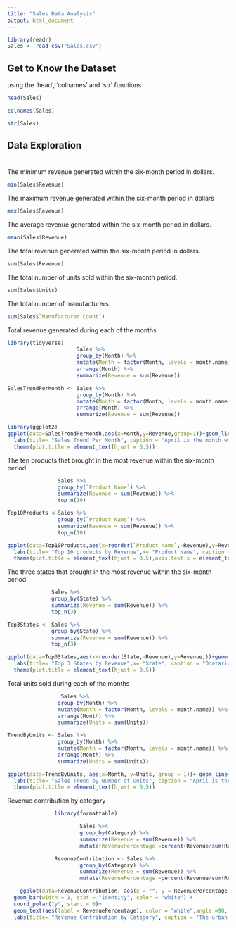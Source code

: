 ---
title: "Sales Data Analysis"
output: html_document
---


```{r setup, include=FALSE}
library(readr)
Sales <- read_csv("Sales.csv") 
```

## Get to Know the Dataset
using the 'head', 'colnames' and 'str' functions
```{r head}
head(Sales)
```

```{r colnames}
colnames(Sales)
```

```{r str}
str(Sales)
```
## Data Exploration
#
The minimum revenue generated within the six-month period in dollars.
```{r min_sales}
min(Sales$Revenue)
```
The maximum revenue generated within the six-month period in dollars
```{r max_ales}
max(Sales$Revenue)
```
The average revenue generated within the six-month period in dollars.
```{r average_sales}
mean(Sales$Revenue)
```
The total revenue generated within the six-month period in dollars.
```{r total_sales}
sum(Sales$Revenue)
```
The total number of units sold within the six-month period.
```{r total_units}
sum(Sales$Units)
```
The total number of manufacturers.
```{r total_manufacturers}
sum(Sales$`Manufacturer Count`)
```
Total revenue generated during each of the months
```{r salestrend}
library(tidyverse)
                      Sales %>%
                      group_by(Month) %>%
                      mutate(Month = factor(Month, levels = month.name)) %>%
                      arrange(Month) %>%
                      summarize(Revenue = sum(Revenue))
```
```{r salestrend_, include=FALSE}
SalesTrendPerMonth <- Sales %>%
                      group_by(Month) %>%
                      mutate(Month = factor(Month, levels = month.name)) %>%
                      arrange(Month) %>%
                      summarize(Revenue = sum(Revenue))
```

```{r salestrendchart}
library(ggplot2)
ggplot(data=SalesTrendPerMonth,aes(x=Month,y=Revenue,group=1))+geom_line(color = "blue")+geom_point(color = "blue")+
  labs(title= "Sales Trend Per Month", caption = "April is the month with the highest revenue")+
  theme(plot.title = element_text(hjust = 0.5))
```


The ten products that brought in the most revenue within the six-month period
```{r top10products}
                Sales %>%
                group_by(`Product Name`) %>%
                summarize(Revenue = sum(Revenue)) %>%
                top_n(10)
```

```{r top10products_, include=FALSE}
Top10Products <-Sales %>%
                group_by(`Product Name`) %>%
                summarize(Revenue = sum(Revenue)) %>%
                top_n(10)
```

```{r top10productschart}
ggplot(data=Top10Products,aes(x=reorder(`Product Name`,-Revenue),y=Revenue,))+geom_bar(stat="identity",fill="blue")+
  labs(title= "Top 10 products by Revenue",x= "Product Name", caption = "Maximus UM-43 generated the most revenue")+
  theme(plot.title = element_text(hjust = 0.5),axis.text.x = element_text(angle = 90, vjust = 0.5, hjust=1))
```

The three states that brought in the most revenue within the six-month period
```{r top3states}
              Sales %>%
              group_by(State) %>%
              summarize(Revenue = sum(Revenue)) %>%
              top_n(3)
```

```{r top3states_, include=FALSE}
Top3States <- Sales %>%
              group_by(State) %>%
              summarize(Revenue = sum(Revenue)) %>%
              top_n(3)
```

```{r top3stateschart}
ggplot(data=Top3States,aes(x=reorder(State,-Revenue),y=Revenue,))+geom_bar(stat="identity",fill="blue")+
  labs(title= "Top 3 States by Revenue",x= "State", caption = "Onatario generated the most revenue")+
  theme(plot.title = element_text(hjust = 0.5))
```

Total units sold during each of the months
```{r trendbyunits}
                 Sales %>%
                group_by(Month) %>%
                mutate(Month = factor(Month, levels = month.name)) %>%
                arrange(Month) %>%
                summarize(Units = sum(Units))
```

```{r trendbyunits_, include=FALSE}
TrendByUnits <- Sales %>%
                group_by(Month) %>%
                mutate(Month = factor(Month, levels = month.name)) %>%
                arrange(Month) %>%
                summarize(Units = sum(Units))
```

```{r trendbyunitschart}
ggplot(data=TrendByUnits, aes(x=Month, y=Units, group = 1))+ geom_line(color = "blue")+geom_point(color = "blue")+
  labs(title= "Sales Trend by Number of Units", caption = "April is the month with highest sales by number of units")+
  theme(plot.title = element_text(hjust = 0.5))
```

Revenue contribution by category
```{r revenuepercentage}
               library(formattable)

                       Sales %>%
                       group_by(Category) %>%
                       summarize(Revenue = sum(Revenue)) %>%
                       mutate(RevenuePercentage =percent(Revenue/sum(Revenue)))
```
```{r revenuepercentage_, include=FALSE}
               RevenueContribution <- Sales %>%
                       group_by(Category) %>%
                       summarize(Revenue = sum(Revenue)) %>%
                       mutate(RevenuePercentage =percent(Revenue/sum(Revenue)))
```

```{r revenuepercentagechart}
    ggplot(data=RevenueContribution, aes(x = "", y = RevenuePercentage, fill = Category)) +
  geom_bar(width = 1, stat = "identity", color = "white") +
  coord_polar("y", start = 0)+
  geom_text(aes(label = RevenuePercentage), color = "white",angle =90, position = position_stack(vjust = 0.5))+theme_void()+
  labs(title= "Revenue Contribution by Category", caption = "The urban category brought in the most revenue")
  

```
